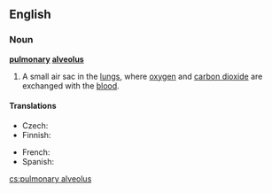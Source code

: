 ==English==
{{wikipedia}}
===Noun===
'''[[pulmonary]] [[alveolus]]'''

# {{anatomy}} A small air sac in the [[lung]]s, where [[oxygen]] and [[carbon dioxide]] are exchanged with the [[blood]].

====Translations====
{{trans-top|small air sac in the lungs}}
* Czech: {{t+|cs|plicní sklípek|m}}
* Finnish: {{t|fi|keuhkorakkula}}
{{trans-mid}}
* French: {{t+|fr|alvéole pulmonaire|m|f}}
* Spanish: {{t|es|alvéolo pulmonar|m}}
{{trans-bottom}}

[[cs:pulmonary alveolus]]